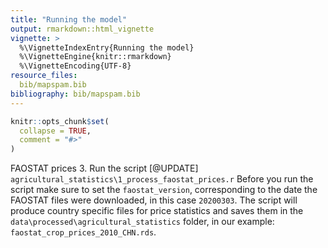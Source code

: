 ```yaml
---
title: "Running the model"
output: rmarkdown::html_vignette
vignette: >
  %\VignetteIndexEntry{Running the model}
  %\VignetteEngine{knitr::rmarkdown}
  %\VignetteEncoding{UTF-8}
resource_files:
  bib/mapspam.bib
bibliography: bib/mapspam.bib
---
```


```r
knitr::opts_chunk$set(
  collapse = TRUE,
  comment = "#>"
)
```

FAOSTAT prices
3. Run the script [@UPDATE] `agricultural_statistics\1_process_faostat_prices.r` Before you run the script make sure to set the `faostat_version`, corresponding to the date the FAOSTAT files were downloaded, in this case `20200303`. The script will produce country specific files for price statistics and saves them in the `data\processed\agricultural_statistics` folder, in our example: `faostat_crop_prices_2010_CHN.rds`. 
